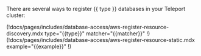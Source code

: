 There are several ways to register {{ type }} databases in your Teleport cluster:

<Tabs>

<TabItem label="Using Auto-Discovery">
(!docs/pages/includes/database-access/aws-register-resource-discovery.mdx type="{{type}}" matcher="{{matcher}}" !)
</TabItem>

<TabItem label="Using static config">
(!docs/pages/includes/database-access/aws-register-resource-static.mdx example="{{example}}" !)
</TabItem>

</Tabs>
